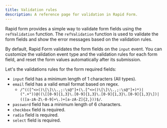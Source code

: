 ```yaml
---
title: Validation rules
description: A reference page for validation in Rapid Form.
---
```


Rapid form provides a simple way to validate form fields using the `refValidation` function. The `refValidation` function is used to validate the form fields and show the error messages based on the validation rules.

By default, Rapid Form validates the form fields on the `input` event. You can customize the validation event type and the validation rules for each form field, and reset the form values automatically after its submission.

Let's the validations rules for the form required fields:

- `input` field has a minimum length of 1 characters (All types).
- `email` field has a valid email format based on regex.
  - `/^(([^<>()\[\]\\.,;:\s@"]+(\.[^<>()\[\]\\.,;:\s@"]+)*)|(".+"))@((\[[0-9]{1,3}\.[0-9]{1,3}\.[0-9]{1,3}\.[0-9]{1,3}\])|(([a-zA-Z\-0-9]+\.)+[a-zA-Z]{2,}))$/`.
- `password` field has a minimum length of 6 characters.
- `checkbox` field is required.
- `radio` field is required.
- `select` field is required.
